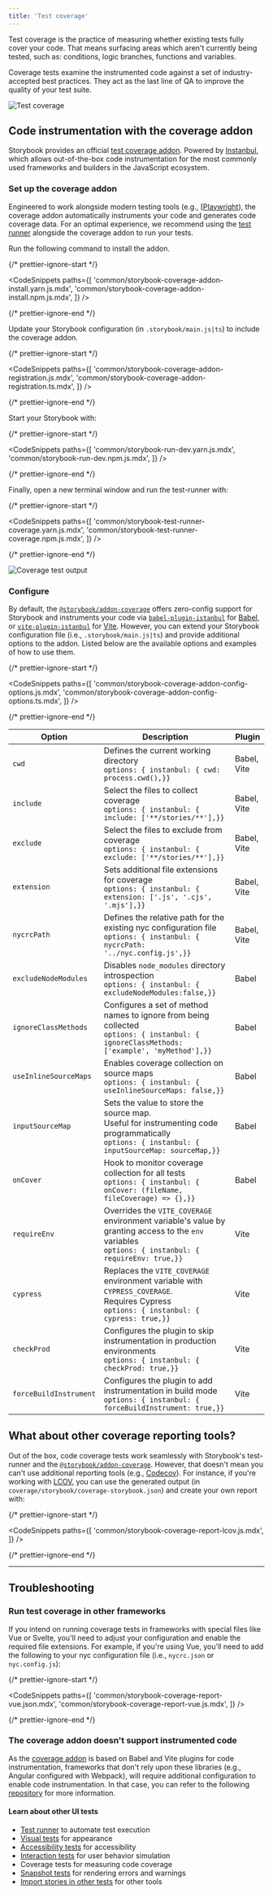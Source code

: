 ```yaml
---
title: 'Test coverage'
---
```


<YouTubeCallout id="wEa6W8uUGSA" title="These tests use NO CODE | component testing in Storybook" />

Test coverage is the practice of measuring whether existing tests fully cover your code. That means surfacing areas which aren't currently being tested, such as: conditions, logic branches, functions and variables.

Coverage tests examine the instrumented code against a set of industry-accepted best practices. They act as the last line of QA to improve the quality of your test suite.

![Test coverage](./test-coverage-storybook.gif)

## Code instrumentation with the coverage addon

Storybook provides an official [test coverage addon](https://storybook.js.org/addons/@storybook/addon-coverage). Powered by [Instanbul](https://istanbul.js.org/), which allows out-of-the-box code instrumentation for the most commonly used frameworks and builders in the JavaScript ecosystem.

### Set up the coverage addon

Engineered to work alongside modern testing tools (e.g., [[Playwright](https://playwright.dev/)), the coverage addon automatically instruments your code and generates code coverage data. For an optimal experience, we recommend using the [test runner](./test-runner.mdx) alongside the coverage addon to run your tests.

Run the following command to install the addon.

{/* prettier-ignore-start */}

<CodeSnippets
  paths={[
    'common/storybook-coverage-addon-install.yarn.js.mdx',
    'common/storybook-coverage-addon-install.npm.js.mdx',
  ]}
/>

{/* prettier-ignore-end */}

Update your Storybook configuration (in `.storybook/main.js|ts`) to include the coverage addon.

{/* prettier-ignore-start */}

<CodeSnippets
  paths={[
    'common/storybook-coverage-addon-registration.js.mdx',
    'common/storybook-coverage-addon-registration.ts.mdx',
  ]}
/>

{/* prettier-ignore-end */}

Start your Storybook with:

{/* prettier-ignore-start */}

<CodeSnippets
  paths={[
    'common/storybook-run-dev.yarn.js.mdx',
    'common/storybook-run-dev.npm.js.mdx',
  ]}
/>

{/* prettier-ignore-end */}

Finally, open a new terminal window and run the test-runner with:

{/* prettier-ignore-start */}

<CodeSnippets
  paths={[
    'common/storybook-test-runner-coverage.yarn.js.mdx',
    'common/storybook-test-runner-coverage.npm.js.mdx',
  ]}
/>

{/* prettier-ignore-end */}

![Coverage test output](./test-runner-coverage-result.png)

### Configure

By default, the [`@storybook/addon-coverage`](https://storybook.js.org/addons/@storybook/addon-coverage) offers zero-config support for Storybook and instruments your code via [`babel-plugin-istanbul`](https://github.com/istanbuljs/babel-plugin-istanbul) for [Babel](https://babeljs.io/), or [`vite-plugin-istanbul`](https://github.com/iFaxity/vite-plugin-istanbul) for [Vite](https://vitejs.dev/). However, you can extend your Storybook configuration file (i.e., `.storybook/main.js|ts`) and provide additional options to the addon. Listed below are the available options and examples of how to use them.

{/* prettier-ignore-start */}

<CodeSnippets
  paths={[
    'common/storybook-coverage-addon-config-options.js.mdx',
    'common/storybook-coverage-addon-config-options.ts.mdx',
  ]}
/>

{/* prettier-ignore-end */}

| Option                 | Description                                                                                                                                             | Plugin      |
| ---------------------- | ------------------------------------------------------------------------------------------------------------------------------------------------------- | ----------- |
| `cwd`                  | Defines the current working directory <br/>`options: { instanbul: { cwd: process.cwd(),}}`                                                              | Babel, Vite |
| `include`              | Select the files to collect coverage <br/>`options: { instanbul: { include: ['**/stories/**'],}}`                                                       | Babel, Vite |
| `exclude`              | Select the files to exclude from coverage <br/>`options: { instanbul: { exclude: ['**/stories/**'],}}`                                                  | Babel, Vite |
| `extension`            | Sets additional file extensions for coverage <br/>`options: { instanbul: { extension: ['.js', '.cjs', '.mjs'],}}`                                       | Babel, Vite |
| `nycrcPath`            | Defines the relative path for the existing nyc configuration file <br/>`options: { instanbul: { nycrcPath: '../nyc.config.js',}}`                       | Babel, Vite |
| `excludeNodeModules`   | Disables `node_modules` directory introspection <br/>`options: { instanbul: { excludeNodeModules:false,}}`                                              | Babel       |
| `ignoreClassMethods`   | Configures a set of method names to ignore from being collected <br/>`options: { instanbul: { ignoreClassMethods: ['example', 'myMethod'],}}`           | Babel       |
| `useInlineSourceMaps`  | Enables coverage collection on source maps <br/>`options: { instanbul: { useInlineSourceMaps: false,}}`                                                 | Babel       |
| `inputSourceMap`       | Sets the value to store the source map.<br/> Useful for instrumenting code programmatically <br/>`options: { instanbul: { inputSourceMap: sourceMap,}}` | Babel       |
| `onCover`              | Hook to monitor coverage collection for all tests <br/>`options: { instanbul: { onCover: (fileName, fileCoverage) => {},}}`                             | Babel       |
| `requireEnv`           | Overrides the `VITE_COVERAGE` environment variable's value by granting access to the `env` variables <br/>`options: { instanbul: { requireEnv: true,}}` | Vite        |
| `cypress`              | Replaces the `VITE_COVERAGE` environment variable with `CYPRESS_COVERAGE`. <br/>Requires Cypress <br/>`options: { instanbul: { cypress: true,}}`        | Vite        |
| `checkProd`            | Configures the plugin to skip instrumentation in production environments <br/>`options: { instanbul: { checkProd: true,}}`                              | Vite        |
| `forceBuildInstrument` | Configures the plugin to add instrumentation in build mode <br/>`options: { instanbul: { forceBuildInstrument: true,}}`                                 | Vite        |

## What about other coverage reporting tools?

Out of the box, code coverage tests work seamlessly with Storybook's test-runner and the [`@storybook/addon-coverage`](https://storybook.js.org/addons/@storybook/addon-coverage). However, that doesn't mean you can't use additional reporting tools (e.g., [Codecov](https://about.codecov.io/)). For instance, if you're working with [LCOV](https://wiki.documentfoundation.org/Development/Lcov), you can use the generated output (in `coverage/storybook/coverage-storybook.json`) and create your own report with:

{/* prettier-ignore-start */}

<CodeSnippets
  paths={[
    'common/storybook-coverage-report-lcov.js.mdx',
  ]}
/>

{/* prettier-ignore-end */}

---

## Troubleshooting

### Run test coverage in other frameworks

If you intend on running coverage tests in frameworks with special files like Vue or Svelte, you'll need to adjust your configuration and enable the required file extensions. For example, if you're using Vue, you'll need to add the following to your nyc configuration file (i.e., `nycrc.json` or `nyc.config.js`):

{/* prettier-ignore-start */}

<CodeSnippets
  paths={[
    'common/storybook-coverage-report-vue.json.mdx',
    'common/storybook-coverage-report-vue.js.mdx',
  ]}
/>

{/* prettier-ignore-end */}

### The coverage addon doesn't support instrumented code

As the [coverage addon](https://storybook.js.org/addons/@storybook/addon-coverage) is based on Babel and Vite plugins for code instrumentation, frameworks that don't rely upon these libraries (e.g., Angular configured with Webpack), will require additional configuration to enable code instrumentation. In that case, you can refer to the following [repository](https://github.com/yannbf/storybook-coverage-recipes) for more information.

#### Learn about other UI tests

- [Test runner](./test-runner.mdx) to automate test execution
- [Visual tests](./visual-testing.mdx) for appearance
- [Accessibility tests](./accessibility-testing.mdx) for accessibility
- [Interaction tests](./interaction-testing.mdx) for user behavior simulation
- Coverage tests for measuring code coverage
- [Snapshot tests](./snapshot-testing.mdx) for rendering errors and warnings
- [Import stories in other tests](./importing-stories-in-tests.mdx) for other tools
